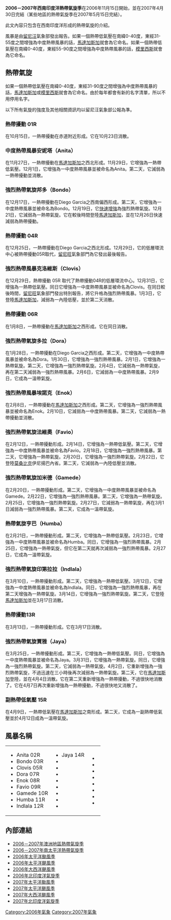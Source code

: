 {{Infobox hurricane season
| Basin=SWI
| Year=2007
| Track=2006-2007 South-West Indian Ocean cyclone season summary.png
| First storm formed=2006年11月26日
| Last storm dissipated=2007年4月8日
| Strongest storm name=多拉及法維奧<!--Please do not add Indlala; the MFR had its peak as lower winds than Dora and Favio-->
| Strongest storm pressure=925
| Strongest storm winds=105
| Average wind speed=10
| Total depressions=11
| Total storms=10
| Total hurricanes=7<!--number of Tropical Cyclones >63 knots-->
| Total intense=6
| Fatalities=180
| Damages=431
| five seasons=[[2004－2005年西南印度洋熱帶氣旋季|2004–05]] [[2005－2006年西南印度洋熱帶氣旋季|2005－06]] '''2006–07''' [[2007－2008年西南印度洋熱帶氣旋季|2007－08]] [[2008－2009年西南印度洋熱帶氣旋季|2008－09]]
| Australian season=2006－2007年澳洲地區熱帶氣旋季
| South Pacific season=2006－2007年南太平洋熱帶氣旋季
}}

{{MFR cyclone scale}}

'''2006－2007年西南印度洋熱帶氣旋季'''在2006年11月15日開始，並在2007年4月30日完結（某些地區的熱帶氣旋季在2007年5月15日完結）。

此文內容只包含在西南印度洋形成的熱帶氣旋的介紹。

風暴是由[[留尼汪|留尼汪]]氣象部發出報告。如果一個熱帶低氣壓在南緯0-40度，東經31-55度之間增強為中度熱帶風暴的話，[[馬達加斯加|馬達加斯加]]就會為它命名。如果一個熱帶低氣壓在南緯0-40度，東經55-90度之間增強為中度熱帶風暴的話，[[模里西斯|模里西斯]]就會為它命名。
{{clear}}

== 熱帶氣旋 ==
如果一個熱帶低氣壓在南緯0-40度，東經31-90度之間增強為中度熱帶風暴的話，[[馬達加斯加|馬達加斯加]]或[[模里西斯|模里西斯]]就會為它命名。由於每年都會有新的名字清單，所以不用停用名字。

以下所有氣旋的強度及其他相關資訊均以留尼汪氣象部公報為準。

=== 熱帶擾動 01R ===
{{infobox hurricane small new
|Basin=SWI
|WarningCenter=MFR
|Formed=2006年10月19日
|Dissipated=2006年10月23日
|10-min winds=25
|Pressure=1002
}}

在10月15日，一熱帶擾動在赤道附近形成。它在10月23日消散。

{{clear}}

=== 中度熱帶風暴安妮塔（Anita） ===
{{infobox hurricane small new
|Basin=SWI
|WarningCenter=MFR
|Image=Anita 1 December 2006.jpg
|Track=Anita 2006 track.png
|Formed=2006年11月27日
|Dissipated=2006年12月3日
|10-min winds=35
|1-min winds=45
|Pressure=996
}}
在11月27日，一熱帶擾動在[[馬達加斯加|馬達加斯加]]之西北形成。11月29日，它增強為一熱帶低氣壓。12月1日，它增強為一中度熱帶風暴並被命名為Anita。第二天，它減弱為一熱帶擾動並消散。

{{clear}}

=== 強烈熱帶氣旋邦多（Bondo） ===
{{infobox hurricane small new
|Basin=SWI
|WarningCenter=MFR
|Image=Cyclone Bondo 20 dec 2006 0635Z.jpg
|Track=Bondo 2006 track.png
|Formed=2006年12月17日
|Dissipated=2006年12月26日
|10-min winds=110
|1-min winds=135
|Pressure=930
}}
在12月17日，一熱帶擾動在Diego Garcia之西南偏西形成。第二天，它增強為一中度熱帶風暴並被命名為Bondo。12月19日，它[[快速增強|快速增強]]為強烈熱帶氣旋。12月21日，它減弱為一熱帶氣旋。它在較後時間登陸[[馬達加斯加|馬達加斯加]]，並在12月26日快速減弱為熱帶擾動。

{{clear}}

=== 熱帶擾動 04R ===
{{Infobox hurricane small new
|Basin=SWI
|WarningCenter=MFR
|Formed=2006年12月22日
|Dissipated=2006年12月28日
|10-min winds=25
|Pressure=1000
}}
在12月25日，一熱帶擾動在Diego Garcia之西北形成。12月29日，它的低層環流中心被熱帶擾動05R取代，[[留尼旺|留尼旺]]氣象部門為它發出最後報告。

{{clear}}

=== 強烈熱帶風暴克洛維斯（Clovis） ===
{{infobox hurricane small new
|Basin=SWI
|WarningCenter=MFR
|Image=Tropical Cyclone Clovis 2006-07.jpg
|Track=Clovis_2006_track.png
|Formed=2006年12月29日
|Dissipated=2007年1月4日
|10-min winds=62
|1-min winds=65
|Pressure=978
}}

在12月29日，熱帶擾動 05R 取代了熱帶擾動04R的低層環流中心。12月31日，它增強為一熱帶低氣壓。同日它增強為一中度熱帶風暴並被命名為Clovis。在同日較後時間，[[留尼旺|留尼旺]]氣象部門發出特別報告，將它升格為強烈熱帶風暴。1月3日，它登陸[[馬達加斯加|馬達加斯加]]，減弱為一內陸低壓，並於第二天消散。

{{clear}}

=== 熱帶擾動 06R ===
{{Infobox hurricane small new
|Basin=SWI
|WarningCenter=MFR
|Formed=2007年1月5日
|Dissipated=2007年1月8日
|10-min winds=25
|Pressure=999
}}

在1月8日，一熱帶擾動在[[馬達加斯加|馬達加斯加]]之西形成。它在同日消散。

{{clear}}

=== 強烈熱帶氣旋多拉（Dora） ===
{{infobox hurricane small new
|Basin=SWI
|WarningCenter=MFR
|Image=Dora 2007-02-03 0855Z.jpg
|Track=Dora 2007 track.png
|Formed=2007年1月28日
|Dissipated=2007年2月9日
|10-min winds=105
|1-min winds=115
|Pressure=925
}}

在1月28日，一熱帶擾動在Diego Garcia之西形成。第二天，它增強為一中度熱帶風暴並被命名為Dora。1月30日，它增強為一強烈熱帶風暴。2月1日，它增強為一熱帶氣旋。第二天，它增強為一強烈熱帶氣旋。2月4日，它減弱為一熱帶氣旋，再在第二天減弱為一強烈熱帶風暴。2月6日，它減弱為一中度熱帶風暴。2月9日，它成為一溫帶氣旋。

{{clear}}

=== 強烈熱帶風暴埃諾克（Enok） ===
{{infobox hurricane small new
|Basin=SWI
|WarningCenter=MFR
|Image=Enok 2007-02-10 0615Z.jpg
|Track=Enok 2007 track.png
|Formed=2007年2月8日
|Dissipated=2007年2月11日
|10-min winds=60
|1-min winds=55
|Pressure=978
}}

在2月8日，一熱帶擾動在[[馬達加斯加|馬達加斯加]]之西形成。第二天，它增強為一強烈熱帶風暴並被命名為Enok。2月10日，它減弱為一中度熱帶風暴。第二天，它減弱為一熱帶擾動並消散。

{{clear}}

=== 強烈熱帶氣旋法維奧（Favio） ===
{{infobox hurricane small new
|Basin=SWI
|WarningCenter=MFR
|Image=Cyclone Favio 20 feb 2007 1115Z.jpg
|Track=Favio 2007 track.png
|Formed=2007年1月28日
|Dissipated=2007年2月9日
|10-min winds=105
|1-min winds=125
|Pressure=925
}}

在2月12日，一熱帶擾動形成。2月14日，它增強為一熱帶低氣壓。第二天，它增強為一中度熱帶風暴並被命名為Favio。2月18日，它增強為一強烈熱帶風暴。第二天，它增強為一熱帶氣旋。2月20日，它增強為一強烈熱帶氣旋。2月22日，它登陸[[莫桑比克|莫桑比克]]伊尼揚巴內省。第二天，它減弱為一內陸低壓並消散。

{{clear}}

=== 強烈熱帶氣旋加米德（Gamede） ===
{{infobox hurricane small new
|Basin=SWI
|WarningCenter=MFR
|Image=Cyclone Gamede 25 February 2007 0950Z.jpg
|Track=Gamede_2007_track.png
|Formed=2007年2月20日
|Dissipated=2007年3月2日
|10-min winds=90
|1-min winds=105
|Pressure=935
}}

在2月20日，一熱帶擾動形成。第二天，它增強為一中度熱帶風暴並被命名為Gamede。2月22日，它增強為一強烈熱帶風暴。第二天，它增強為一熱帶氣旋。2月25日，它增強為一強烈熱帶氣旋。2月27日，它減弱為一熱帶氣旋，再在3月1日減弱為一強烈熱帶風暴。第二天，它成為一溫帶氣旋。

{{clear}}

=== 熱帶氣旋亨巴（Humba） ===
{{infobox hurricane small new
|Basin=SWI
|WarningCenter=MFR
|Image=Cyclone Humba 2007 MODIS.jpg
|Track=Humba_2007_track.png
|Formed=2007年2月20日
|Dissipated=2007年3月4日
|10-min winds=75
|1-min winds=80
|Pressure=960
}}

在2月21日，一熱帶擾動形成。第二天，它增強為一熱帶低氣壓。2月23日，它增強為一中度熱帶風暴並被命名為Humba。同日，它增強為一強烈熱帶風暴。2月25日，它增強為一熱帶氣旋，但它在第二天就再次減弱為一強烈熱帶風暴。2月27日，它成為一溫帶氣旋。

{{clear}}

=== 強烈熱帶氣旋印第拉拉（Indlala） ===
{{infobox hurricane small new
|Basin=SWI
|WarningCenter=MFR
|Image=Cyclone Indlala 2007.jpg
|Track=Indlala 2007 track.png
|Formed=2007年3月10日
|Dissipated=2007年3月17日
|10-min winds=95
|1-min winds=120
|Pressure=935
}}

在3月10日，一熱帶擾動形成。第二天，它增強為一熱帶低氣壓。3月12日，它增強為一中度熱帶風暴並被命名為Indlala。同日，它增強為一強烈熱帶風暴，再在第二天增強為一熱帶氣旋。3月14日，它增強為一強烈熱帶氣旋。第二天，它登陸[[馬達加斯加|馬達加斯加]]並在3月17日消散。

{{clear}}

=== 熱帶擾動13R ===
{{Infobox hurricane small new
|Basin=SWI
|WarningCenter=MFR
|Formed=2007年3月13日
|Dissipated=2007年3月17日
|10-min winds=25
|Pressure=1000
}}

在3月13日，一熱帶擾動形成。它在3月17日消散。

{{clear}}

=== 強烈熱帶氣旋賈雅（Jaya） ===
{{infobox hurricane small new
|Basin=SWI
|WarningCenter=MFR
|Image=Jaya 02 apr 2007 0645Z.jpg
|Track=Jaya 2007 track.png
|Formed=2007年3月26日
|Dissipated=2007年4月8日
|10-min winds=100
|1-min winds=110
|Pressure=935
}}
在3月25日，一熱帶擾動形成。第二天，它增強為一熱帶低氣壓。同日，它增強為一中度熱帶風暴並被命名為Jaya。3月31日，它增強為一熱帶氣旋。同日，它增強為一強烈熱帶氣旋。第二天，它減弱為一熱帶氣旋。4月2日，它重新增強為一強烈熱帶氣旋，不過迅速在三小時後再次減弱為一熱帶氣旋。第二天，它在[[馬達加斯加|馬達加斯加]]登陸，並在4月4日消散。它在第二天重新增強為一熱帶擾動，不過很快地消散了。它在4月7日再次重新增強為一熱帶擾動，不過很快地又消散了。

{{clear}}

=== 副熱帶低氣壓 15R ===
{{infobox hurricane small new
|Basin=SWI
|WarningCenter=MFR
|Type=subdepression
|Formed=2007年4月9日
|Dissipated=2007年4月13日
|10-min winds=50
|Pressure=994
|Image=15R 11 apr 2007 1100Z.jpg
|Track=15R 2007 track.png
}}

在4月9日，一熱帶低氣壓在[[馬達加斯加|馬達加斯加]]之南形成。第二天，它成為一副熱帶低氣壓並於4月12日成為一溫帶氣旋。

{{clear}}

== 風暴名稱 ==
{| width="90%"
|
*Anita 02R
*Bondo 03R
*Clovis 05R
*Dora 07R
*Enok 08R
*Favio 09R
*Gamede 10R
*Humba 11R
*Indlala 12R
|
*Jaya 14R
*{{tcname unused|Katse}}
*{{tcname unused|Lisebo}}
*{{tcname unused|Magoma}}
*{{tcname unused|Newa}}
*{{tcname unused|Olipa}}
*{{tcname unused|Panda}}
*{{tcname unused|Quince}}
*{{tcname unused|Rabeca}}
|
*{{tcname unused|Shyra}}
*{{tcname unused|Tsholo}}
*{{tcname unused|Unokubi}}
*{{tcname unused|Vuyane}}
*{{tcname unused|Warura}}
*{{tcname unused|Xylo}}
*{{tcname unused|Yone}}
*{{tcname unused|Zouleha}}
|}

== 內部連結 ==
* [[2006－2007年澳洲地區熱帶氣旋季|2006－2007年澳洲地區熱帶氣旋季]]
* [[2006－2007年南太平洋熱帶氣旋季|2006－2007年南太平洋熱帶氣旋季]]
* [[2006年太平洋颱風季|2006年太平洋颱風季]]
* [[2006年太平洋颶風季|2006年太平洋颶風季]]
* [[2006年大西洋颶風季|2006年大西洋颶風季]]
* [[2006年北印度洋氣旋季|2006年北印度洋氣旋季]]
* [[2007年太平洋颱風季|2007年太平洋颱風季]]
* [[2007年太平洋颶風季|2007年太平洋颶風季]]
* [[2007年大西洋颶風季|2007年大西洋颶風季]]
* [[2007年北印度洋氣旋季|2007年北印度洋氣旋季]]

{{西南印度洋熱帶氣旋季|above=n}}

[[Category:2006年氣象|Category:2006年氣象]]
[[Category:2007年氣象|Category:2007年氣象]]